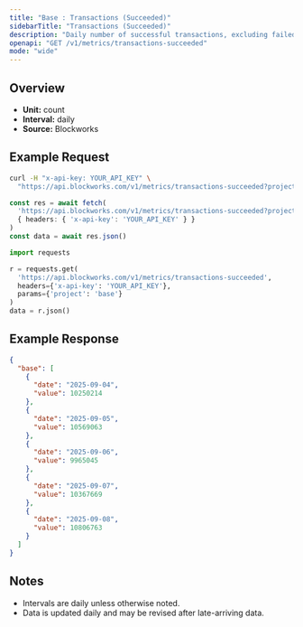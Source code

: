 ```yaml
---
title: "Base : Transactions (Succeeded)"
sidebarTitle: "Transactions (Succeeded)"
description: "Daily number of successful transactions, excluding failed transactions."
openapi: "GET /v1/metrics/transactions-succeeded"
mode: "wide"
---
```


## Overview

- **Unit:** count
- **Interval:** daily
- **Source:** Blockworks

## Example Request

<CodeGroup>

```bash cURL
curl -H "x-api-key: YOUR_API_KEY" \
  "https://api.blockworks.com/v1/metrics/transactions-succeeded?project=base"
```

```typescript TypeScript
const res = await fetch(
  'https://api.blockworks.com/v1/metrics/transactions-succeeded?project=base',
  { headers: { 'x-api-key': 'YOUR_API_KEY' } }
)
const data = await res.json()
```

```python Python
import requests

r = requests.get(
  'https://api.blockworks.com/v1/metrics/transactions-succeeded',
  headers={'x-api-key': 'YOUR_API_KEY'},
  params={'project': 'base'}
)
data = r.json()
```

</CodeGroup>

## Example Response

```json
{
  "base": [
    {
      "date": "2025-09-04",
      "value": 10250214
    },
    {
      "date": "2025-09-05",
      "value": 10569063
    },
    {
      "date": "2025-09-06",
      "value": 9965045
    },
    {
      "date": "2025-09-07",
      "value": 10367669
    },
    {
      "date": "2025-09-08",
      "value": 10806763
    }
  ]
}
```

## Notes
- Intervals are daily unless otherwise noted.
- Data is updated daily and may be revised after late-arriving data.
